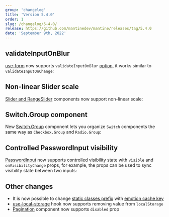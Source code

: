 ```yaml
---
group: 'changelog'
title: 'Version 5.4.0'
order: 1
slug: /changelog/5-4-0/
release: https://github.com/mantinedev/mantine/releases/tag/5.4.0
date: 'September 9th, 2022'
---
```



## validateInputOnBlur

[use-form](https://mantine.dev/form/use-form/) now supports `validateInputOnBlur` [option](https://mantine.dev/form/validation/#validate-fields-on-blur),
it works similar to `validateInputOnChange`:

<Demo data={FormDemos.blurFieldValidation} />

## Non-linear Slider scale

[Slider and RangeSlider](https://mantine.dev/core/slider/) components now support non-linear scale:

<Demo data={SliderDemos.scale} />

## Switch.Group component

New [Switch.Group](https://mantine.dev/core/switch/) component lets you organize `Switch` components the same way as `Checkbox.Group` and `Radio.Group`:

<Demo data={SwitchDemos.groupConfigurator} />

## Controlled PasswordInput visibility

[PasswordInput](https://mantine.dev/core/password-input/) now supports controlled visibility state with `visible` and `onVisibilityChange` props,
for example, the props can be used to sync visibility state between two inputs:

<Demo data={PasswordInputDemos.controlledVisibility} />

## Other changes

- It is now possible to change [static classes prefix](https://mantine.dev/styles/styles-api/#static-class-names) with [emotion cache key](https://mantine.dev/theming/emotion-cache/)
- [use-local-storage](https://mantine.dev/hooks/use-local-storage/) hook now supports removing value from `localStorage`
- [Pagination](https://mantine.dev/core/pagination/) component now supports `disabled` prop
